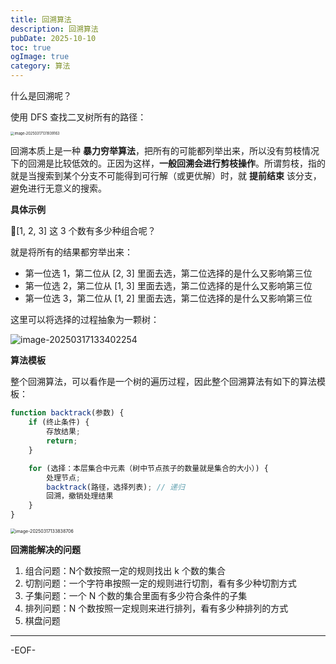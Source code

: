 ```yaml
---
title: 回溯算法
description: 回溯算法
pubDate: 2025-10-10
toc: true
ogImage: true
category: 算法
---
```


什么是回溯呢？

使用 DFS 查找二叉树所有的路径：

<img
  src="https://xiejie-typora.oss-cn-chengdu.aliyuncs.com/2025-03-17-051939.png"
  alt="image-20250317131939163"
  style="zoom:40%;"
/>

回溯本质上是一种 **暴力穷举算法**，把所有的可能都列举出来，所以没有剪枝情况下的回溯是比较低效的。正因为这样，**一般回溯会进行剪枝操作**。所谓剪枝，指的就是当搜索到某个分支不可能得到可行解（或更优解）时，就 **提前结束** 该分支，避免进行无意义的搜索。

**具体示例**

🙋[1, 2, 3] 这 3 个数有多少种组合呢？

就是将所有的结果都穷举出来：

- 第一位选 1，第二位从 [2, 3] 里面去选，第二位选择的是什么又影响第三位
- 第一位选 2，第二位从 [1, 3] 里面去选，第二位选择的是什么又影响第三位
- 第一位选 3，第二位从 [1, 2] 里面去选，第二位选择的是什么又影响第三位

这里可以将选择的过程抽象为一颗树：

![image-20250317133402254](https://xiejie-typora.oss-cn-chengdu.aliyuncs.com/2025-03-17-053402.png)

**算法模板**

整个回溯算法，可以看作是一个树的遍历过程，因此整个回溯算法有如下的算法模板：

```js
function backtrack(参数) {
    if (终止条件) {
        存放结果;
        return;
    }

    for (选择：本层集合中元素（树中节点孩子的数量就是集合的大小）) {
        处理节点;
        backtrack(路径，选择列表); // 递归
        回溯，撤销处理结果
    }
}
```

<img
  src="https://xiejie-typora.oss-cn-chengdu.aliyuncs.com/2025-03-17-053838.png"
  alt="image-20250317133838706"
  style="zoom:50%;"
/>

**回溯能解决的问题**

1. 组合问题：N个数按照一定的规则找出 k 个数的集合
2. 切割问题：一个字符串按照一定的规则进行切割，看有多少种切割方式
3. 子集问题：一个 N 个数的集合里面有多少符合条件的子集
4. 排列问题：N 个数按照一定规则来进行排列，看有多少种排列的方式
5. 棋盘问题

---

-EOF-
